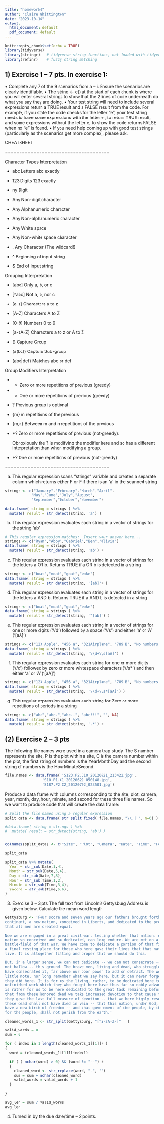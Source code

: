 ```yaml
---
title: "homework4"
author: "Claire Whittington"
date: "2023-10-16"
output:
  html_document: default
  pdf_document: default
---
```


```r
knitr::opts_chunk$set(echo = TRUE)
library(tidyverse) 
library(stringr)   # tidyverse string functions, not loaded with tidyverse 
library(refinr)    # fuzzy string matching
```
## 1) Exercise 1 – 7 pts. In exercise 1:
• Complete any 7 of the 9 scenarios from a – i. Ensure the scenarios are clearly identifiable.
• The string <- c() at the start of each chunk is where you will enter several strings to show that the 2 lines of code
underneath do what you say they are doing.
• Your test string will need to include several expressions return a TRUE result and a FALSE result from the code.
For example, if you state the code checks for the letter “e”, your test string needs to have some expressions with
the letter e , to return TRUE result, and some expressions without the letter e, to show the code returns FALSE
when no “e” is found.
• If you need help coming up with good test strings (particularly as the scenarios get more complex), please ask.

CHEATSHEET

=====================================

Character Types	Interpretation

- abc	Letters abc exactly

- 123	Digits 123 exactly

- \d	Any Digit

- \D	Any Non-digit character

- \w	Any Alphanumeric character

- \W	Any Non-alphanumeric character

- \s	Any White space

- \S	Any Non-white space character

- .	Any Character (The wildcard!)

- ^	Beginning of input string

- $	End of input string


Grouping	Interpretation

- [abc]	Only a, b, or c

- [^abc]	Not a, b, nor c

- [a-z]	Characters a to z

- [A-Z]	Characters A to Z

- [0-9]	Numbers 0 to 9

- [a-zA-Z]	Characters a to z or A to Z

- ()	Capture Group

- (a(bc))	Capture Sub-group

- (abc|def)	Matches abc or def


Group Modifiers	Interpretation

- *	Zero or more repetitions of previous (greedy)

- +	One or more repetitions of previous (greedy)

- ?	Previous group is optional

- {m}	m repetitions of the previous

- {m,n}	Between m and n repetitions of the previous

- *?	Zero or more repetitions of previous (not-greedy). 

  Obnoxiously the ? is modifying the modifier here and so has a different interpretation than when modifying a     group.
  
- +?	One or more repetitions of previous (not-greedy)

=====================================

a) This regular expression scans "strings" variable and creates a separate column which returns either F or F if there is an 'a' in the scanned string
```r

strings <- c("January","February","March","April",
            "May","June","July","August",
            "September","October","November")

data.frame( string = strings ) %>%
  mutate( result = str_detect(string, 'a') )
```

b) This regular expression evaluates each string in a vector of strings
for the string 'ab'
```r
# This regular expression matches:  Insert your answer here...
strings <- c("Ryan","Abby","Gabriel","Ben","Olivia")
data.frame( string = strings ) %>%
  mutate( result = str_detect(string, 'ab') )
```

c) This regular expression evaluates each string in a vector of strings
for the letters a OR b. Returns TRUE if a OR b is detected in a string
```r
strings <- c("boat","moat","goat","woke")
data.frame( string = strings ) %>%
  mutate( result = str_detect(string, '[ab]') )
```

d) This regular expression evaluates each string in a vector of strings
for the letters a AND b. Returns TRUE if a AND b is detected in a string
```r
strings <- c("boat","moat","goat","woke")
data.frame( string = strings ) %>%
  mutate( result = str_detect(string, '^[ab]') )

```

e) This regular expression evaluates each string in a vector of strings for one 
or more digits ('//d') followed by a space ('//s') and either 'a' or 'A' ('[aA]')
```r
strings <- c("123 Apple", "456 a", "321Airplane", "789 B", "No numbers here")
data.frame( string = strings ) %>%
  mutate( result = str_detect(string, '\\d+\\s[aA]') )

```

f) This regular expression evaluates each string for one or more digits ('//d') followed by zero or more whitespace characters ('//s* ') and then either 'a' or 'A' ('[aA]')
```r
strings <- c("123 Apple", "456 a", "321Airplane", "789 B", "No numbers here")
data.frame( string = strings ) %>%
  mutate( result = str_detect(string, '\\d+\\s*[aA]') )
```

g) This regular expression evaluates each string for Zero or more repetitions of 
periods in a string
```r
strings <- c("abc","abc.","abc..", "abc!!!", "", NA)
data.frame( string = strings ) %>%
  mutate( result = str_detect(string, '.*') )
```
## (2) Exercise 2 – 3 pts
The following file names were used in a camera trap study. The S number represents the site, P is the plot within a site, C is the camera number within the plot, the first string of numbers is the YearMonthDay and the second string of numbers is the HourMinuteSecond.

```r
file.names <- data.frame( 'S123.P2.C10_20120621_213422.jpg',
                 'S10.P1.C1_20120622_050148.jpg',
                 'S187.P2.C2_20120702_023501.jpg')
```

Produce a data frame with columns corresponding to the site, plot, camera, year, month, day, hour, minute, and second for these three file names. So we want to produce code that will create the data frame:

```r
# Split the file names using a regular expression
split_data <- data.frame( str_split_fixed( file.names, "\\.|_", n=6) )

#data.frame( string = strings ) %>%
#  mutate( result = str_detect(string, 'ab') )


colnames(split_data) <- c("Site", "Plot", "Camera", "Date", "Time", "Format")

split_data

split_data %>% mutate(
  Year = str_sub(Date,1,4),
  Month = str_sub(Date,5,6),
  Day = str_sub(Date,7,8),
  Hour = str_sub(Time,1,2),
  Minute = str_sub(Time,3,4),
  Second = str_sub(Time,5,6),
)
```

(3) Exercise 3 – 3 pts
The full text from Lincoln’s Gettysburg Address is given below. Calculate the mean word length
```r
Gettysburg <- 'Four score and seven years ago our fathers brought forth on this 
continent, a new nation, conceived in Liberty, and dedicated to the proposition 
that all men are created equal.

Now we are engaged in a great civil war, testing whether that nation, or any 
nation so conceived and so dedicated, can long endure. We are met on a great 
battle-field of that war. We have come to dedicate a portion of that field, as 
a final resting place for those who here gave their lives that that nation might 
live. It is altogether fitting and proper that we should do this.

But, in a larger sense, we can not dedicate -- we can not consecrate -- we can 
not hallow -- this ground. The brave men, living and dead, who struggled here, 
have consecrated it, far above our poor power to add or detract. The world will 
little note, nor long remember what we say here, but it can never forget what 
they did here. It is for us the living, rather, to be dedicated here to the 
unfinished work which they who fought here have thus far so nobly advanced. It 
is rather for us to be here dedicated to the great task remaining before us -- 
that from these honored dead we take increased devotion to that cause for which 
they gave the last full measure of devotion -- that we here highly resolve that 
these dead shall not have died in vain -- that this nation, under God, shall 
have a new birth of freedom -- and that government of the people, by the people, 
for the people, shall not perish from the earth.'
```

```r

cleaned_words_1 <- str_split(Gettysburg, "[^a-zA-Z-]"	)

valid_words = 0
sum = 0

for ( index in 1:length(cleaned_words_1[[1]]) )
{
  word = (cleaned_words_1[[1]][index])
  
  if ( ( nchar(word) > 0) && (word != "--") )
  {
    cleaned_word <- str_replace(word, "-", "")
    sum = sum + nchar(cleaned_word)
    valid_words = valid_words + 1
  }
  
}

avg_len = sum / valid_words
avg_len
```
(4) Turned in by the due date/time – 2 points.
